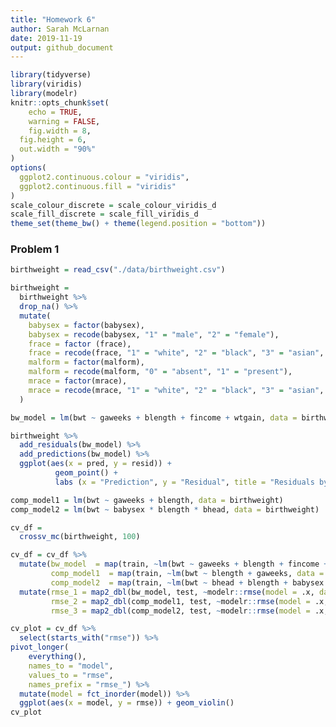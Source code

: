 ```yaml
---
title: "Homework 6"
author: Sarah McLarnan
date: 2019-11-19
output: github_document
---
```


```r
library(tidyverse)
library(viridis)
library(modelr)
knitr::opts_chunk$set(
	echo = TRUE,
	warning = FALSE,
	fig.width = 8, 
  fig.height = 6,
  out.width = "90%"
)
options(
  ggplot2.continuous.colour = "viridis",
  ggplot2.continuous.fill = "viridis"
)
scale_colour_discrete = scale_colour_viridis_d
scale_fill_discrete = scale_fill_viridis_d
theme_set(theme_bw() + theme(legend.position = "bottom"))
```

### Problem 1

```r
birthweight = read_csv("./data/birthweight.csv")

birthweight = 
  birthweight %>%
  drop_na() %>%
  mutate(
    babysex = factor(babysex),
    babysex = recode(babysex, "1" = "male", "2" = "female"),
    frace = factor (frace),
    frace = recode(frace, "1" = "white", "2" = "black", "3" = "asian", "4" = "puerto rican", "8" = "other", "9" = "unkown"),
    malform = factor(malform), 
    malform = recode(malform, "0" = "absent", "1" = "present"),
    mrace = factor(mrace), 
    mrace = recode(mrace, "1" = "white", "2" = "black", "3" = "asian", "4" = "puerto rican", "8" = "other")
  )
```

```r
bw_model = lm(bwt ~ gaweeks + blength + fincome + wtgain, data = birthweight)

birthweight %>%
  add_residuals(bw_model) %>%
  add_predictions(bw_model) %>%
  ggplot(aes(x = pred, y = resid)) +
          geom_point() +
          labs (x = "Prediction", y = "Residual", title = "Residuals by Prediction of Proposed Birthweight Model")

comp_model1 = lm(bwt ~ gaweeks + blength, data = birthweight)
comp_model2 = lm(bwt ~ babysex * blength * bhead, data = birthweight)
```

```r
cv_df = 
  crossv_mc(birthweight, 100)

cv_df = cv_df %>% 
  mutate(bw_model  = map(train, ~lm(bwt ~ gaweeks + blength + fincome + wtgain, data = .x)),
         comp_model1  = map(train, ~lm(bwt ~ blength + gaweeks, data = .x)),
         comp_model2  = map(train, ~lm(bwt ~ bhead + blength + babysex +  bhead*blength + bhead*babysex + blength*babysex + bhead*blength*babysex, data = .x))) %>% 
  mutate(rmse_1 = map2_dbl(bw_model, test, ~modelr::rmse(model = .x, data = .y)),
         rmse_2 = map2_dbl(comp_model1, test, ~modelr::rmse(model = .x, data = .y)),
         rmse_3 = map2_dbl(comp_model2, test, ~modelr::rmse(model = .x, data = .y)))

cv_plot = cv_df %>% 
  select(starts_with("rmse")) %>% 
pivot_longer(
    everything(),
    names_to = "model", 
    values_to = "rmse",
    names_prefix = "rmse_") %>% 
  mutate(model = fct_inorder(model)) %>% 
  ggplot(aes(x = model, y = rmse)) + geom_violin()
cv_plot 
```





